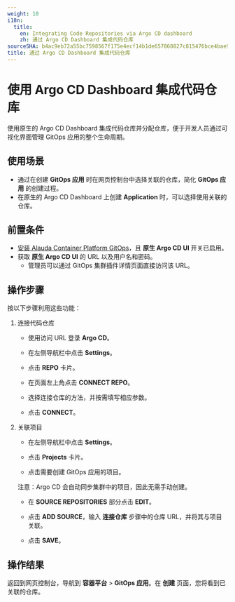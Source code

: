 ```yaml
---
weight: 10
i18n:
  title:
    en: Integrating Code Repositories via Argo CD dashboard
    zh: 通过 Argo CD Dashboard 集成代码仓库
sourceSHA: b4ac9eb72a55bc7598567f175e4ecf14b1de657868827c815476bce4bae9e0ec
title: 通过 Argo CD Dashboard 集成代码仓库
---
```


# 使用 Argo CD Dashboard 集成代码仓库

使用原生的 Argo CD Dashboard 集成代码仓库并分配仓库，便于开发人员通过可视化界面管理 GitOps 应用的整个生命周期。

## 使用场景

- 通过在创建 **GitOps 应用** 时在网页控制台中选择关联的仓库，简化 **GitOps 应用** 的创建过程。
- 在原生的 Argo CD Dashboard 上创建 **Application** 时，可以选择使用关联的仓库。

## 前置条件

- [安装 Alauda Container Platform GitOps](../install_gitops/install_gitops_plugin.mdx)，且 **原生 Argo CD UI** 开关已启用。
- 获取 **原生 Argo CD UI** 的 URL 以及用户名和密码。
  - 管理员可以通过 GitOps 集群插件详情页面直接访问该 URL。

## 操作步骤

按以下步骤利用这些功能：

1. 连接代码仓库

   - 使用访问 URL 登录 **Argo CD**。

   - 在左侧导航栏中点击 **Settings**。

   - 点击 **REPO** 卡片。

   - 在页面左上角点击 **CONNECT REPO**。

   - 选择连接仓库的方法，并按需填写相应参数。

   - 点击 **CONNECT**。

2. 关联项目

   - 在左侧导航栏中点击 **Settings**。

   - 点击 **Projects** 卡片。

   - 点击需要创建 GitOps 应用的项目。

   注意：Argo CD 会自动同步集群中的项目，因此无需手动创建。

   - 在 **SOURCE REPOSITORIES** 部分点击 **EDIT**。

   - 点击 **ADD SOURCE**，输入 **连接仓库** 步骤中的仓库 URL，并将其与项目关联。

   - 点击 **SAVE**。

## 操作结果

返回到网页控制台，导航到 **容器平台** > **GitOps 应用**。在 **创建** 页面，您将看到已关联的仓库。
